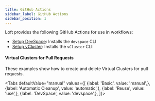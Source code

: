 ```yaml
---
title: GitHub Actions
sidebar_label: GitHub Actions
sidebar_position: 3
---
```




Loft provides the following GitHub Actions for use in workflows:
- [Setup DevSpace](https://github.com/loft-sh/setup-devspace): Installs the `devspace` CLI
- [Setup vCluster](https://github.com/loft-sh/setup-vcluster): Installs the `vCluster` CLI

#### Virtual Clusters for Pull Requests

These examples show how to create and delete Virtual Clusters for pull requests.

<Tabs
    defaultValue="manual"
    values={[
        {label: 'Basic', value: 'manual',},
        {label: 'Automatic Cleanup', value: 'automatic',},
        {label: 'Reuse', value: 'use',},
        {label: 'DevSpace', value: 'devspace',},
    ]}>
    <TabItem value="manual">
        <PartialIntegrationsVclusterPullRequestManual/>
    </TabItem>
    <TabItem value="use">
        <PartialIntegrationsVclusterPullRequestUse/>
    </TabItem>
    <TabItem value="automatic">
        <PartialIntegrationsVclusterPullRequestAutomatic/>
    </TabItem>
    <TabItem value="devspace">
        <PartialIntegrationsVclusterPullRequestDevspace/>
    </TabItem>
</Tabs>
